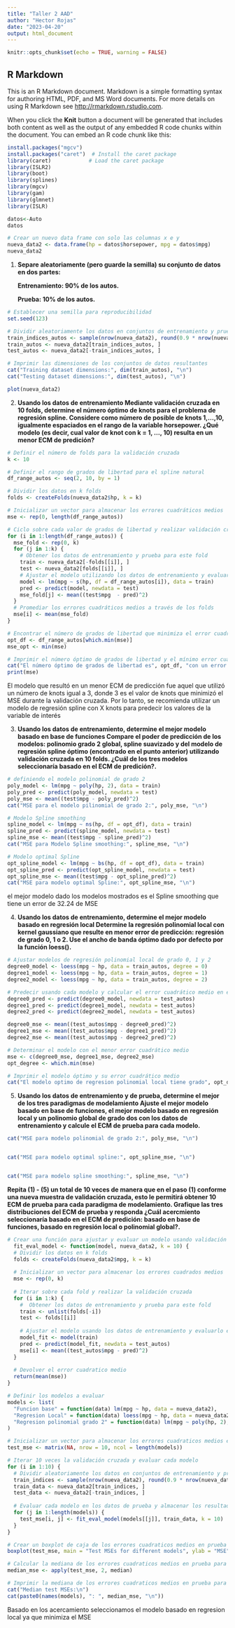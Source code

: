 ```yaml
---
title: "Taller 2 AAD"
author: "Hector Rojas"
date: "2023-04-20"
output: html_document
---
```


```r
knitr::opts_chunk$set(echo = TRUE, warning = FALSE)
```

## R Markdown

This is an R Markdown document. Markdown is a simple formatting syntax for authoring HTML, PDF, and MS Word documents. For more details on using R Markdown see <http://rmarkdown.rstudio.com>.

When you click the **Knit** button a document will be generated that includes both content as well as the output of any embedded R code chunks within the document. You can embed an R code chunk like this:

```r
install.packages("mgcv")
install.packages("caret")  # Install the caret package
library(caret)            # Load the caret package
library(ISLR2)
library(boot)
library(splines)
library(mgcv)
library(gam)
library(glmnet)
library(ISLR)

```

```r
datos<-Auto
datos
```

```r
# Crear un nuevo data frame con solo las columnas x e y
nueva_data2 <- data.frame(hp = datos$horsepower, mpg = datos$mpg)
nueva_data2
```

1.  **Separe aleatoriamente (pero guarde la semilla) su conjunto de datos en dos partes:**

    **Entrenamiento: 90% de los autos.**

    **Prueba: 10% de los autos.**

```r
# Establecer una semilla para reproducibilidad
set.seed(123)

# Dividir aleatoriamente los datos en conjuntos de entrenamiento y prueba
train_indices_autos <- sample(nrow(nueva_data2), round(0.9 * nrow(nueva_data2)))
train_autos <- nueva_data2[train_indices_autos, ]
test_autos <- nueva_data2[-train_indices_autos, ]

# Imprimir las dimensiones de los conjuntos de datos resultantes
cat("Training dataset dimensions:", dim(train_autos), "\n")
cat("Testing dataset dimensions:", dim(test_autos), "\n")
```

```r
plot(nueva_data2)
```

2.  **Usando los datos de entrenamiento Mediante validación cruzada en 10 folds, determine el número óptimo de knots para el problema de regresión spline. Considere como número de posible de knots 1,...,10, igualmente espaciados en el rango de la variable horsepower. ¿Qué modelo (es decir, cual valor de knot con k = 1, ..., 10) resulta en un menor ECM de predición?**

```r
# Definir el número de folds para la validación cruzada
k <- 10

# Definir el rango de grados de libertad para el spline natural
df_range_autos <- seq(2, 10, by = 1)

# Dividir los datos en k folds
folds <- createFolds(nueva_data2$hp, k = k)

# Inicializar un vector para almacenar los errores cuadráticos medios
mse <- rep(0, length(df_range_autos))

# Ciclo sobre cada valor de grados de libertad y realizar validación cruzada
for (i in 1:length(df_range_autos)) {
  mse_fold <- rep(0, k)
  for (j in 1:k) {
    # Obtener los datos de entrenamiento y prueba para este fold
    train <- nueva_data2[-folds[[i]], ]
    test <- nueva_data2[folds[[i]], ]
    # Ajustar el modelo utilizando los datos de entrenamiento y evaluar en los datos de prueba
    model <- lm(mpg ~ s(hp, df = df_range_autos[i]), data = train)
    pred <- predict(model, newdata = test)
    mse_fold[j] <- mean((test$mpg  - pred)^2)
  }
  # Promediar los errores cuadráticos medios a través de los folds
  mse[i] <- mean(mse_fold)
}

# Encontrar el número de grados de libertad que minimiza el error cuadrático medio
opt_df <- df_range_autos[which.min(mse)]
mse_opt <- min(mse)

# Imprimir el número óptimo de grados de libertad y el mínimo error cuadrático medio
cat("El número óptimo de grados de libertad es", opt_df, "con un error cuadrático medio mínimo de", mse_opt)
print(mse)

```

El modelo que resultó en un menor ECM de predicción fue aquel que utilizó un número de knots igual a 3, donde 3 es el valor de knots que minimizó el MSE durante la validación cruzada. Por lo tanto, se recomienda utilizar un modelo de regresión spline con X knots para predecir los valores de la variable de interés

3.  **Usando los datos de entrenamiento, determine el mejor modelo basado en base de funciones Compare el poder de predicción de los modelos: polinomio grado 2 global, spline suavizado y del modelo de regresión spline óptimo (encontrado en el punto anterior) utilizando validación cruzada en 10 folds. ¿Cuál de los tres modelos seleccionaría basado en el ECM de predición?.**

```r
# definiendo el modelo polinomial de grado 2
poly_model <- lm(mpg ~ poly(hp, 2), data = train)
poly_pred <- predict(poly_model, newdata = test)
poly_mse <- mean((test$mpg - poly_pred)^2)
cat("MSE para el modelo pilinomial de grado 2:", poly_mse, "\n")

```

```r
# Modelo Spline smoothing
spline_model <- lm(mpg ~ ns(hp, df = opt_df), data = train)
spline_pred <- predict(spline_model, newdata = test)
spline_mse <- mean((test$mpg - spline_pred)^2)
cat("MSE para Modelo Spline smoothing:", spline_mse, "\n")

```

```r
# Modelo optimal Spline
opt_spline_model <- lm(mpg ~ bs(hp, df = opt_df), data = train)
opt_spline_pred <- predict(opt_spline_model, newdata = test)
opt_spline_mse <- mean((test$mpg - opt_spline_pred)^2)
cat("MSE para modelo optimal Spline:", opt_spline_mse, "\n")
```

el mejor modelo dado los modelos mostrados es el Spline smoothing que tiene un error de 32.24 de MSE

4.  **Usando los datos de entrenamiento, determine el mejor modelo basado en regresión local Determine la regresión polinomial local con kernel gaussiano que resulte en menor error de predicción: regresión de grado 0, 1 o 2. Use el ancho de banda óptimo dado por defecto por la función loess().**

```r
# Ajustar modelos de regresión polinomial local de grado 0, 1 y 2
degree0_model <- loess(mpg ~ hp, data = train_autos, degree = 0)
degree1_model <- loess(mpg ~ hp, data = train_autos, degree = 1)
degree2_model <- loess(mpg ~ hp, data = train_autos, degree = 2)

# Predecir usando cada modelo y calcular el error cuadrático medio en el conjunto de prueba
degree0_pred <- predict(degree0_model, newdata = test_autos)
degree1_pred <- predict(degree1_model, newdata = test_autos)
degree2_pred <- predict(degree2_model, newdata = test_autos)

degree0_mse <- mean((test_autos$mpg - degree0_pred)^2)
degree1_mse <- mean((test_autos$mpg - degree1_pred)^2)
degree2_mse <- mean((test_autos$mpg - degree2_pred)^2)

# Determinar el modelo con el menor error cuadrático medio
mse <- c(degree0_mse, degree1_mse, degree2_mse)
opt_degree <- which.min(mse)

# Imprimir el modelo óptimo y su error cuadrático medio
cat("El modelo optimo de regresion polinomial local tiene grado", opt_degree, "con un MSE de", mse[opt_degree], "\n")
```

5.  **Usando los datos de entrenamiento y de prueba, determine el mejor de los tres paradigmas de modelamiento Ajuste el mejor modelo basado en base de funciones, el mejor modelo basado en regresión local y un polinomio global de grado dos con los datos de entrenamiento y calcule el ECM de prueba para cada modelo.**

```r

cat("MSE para modelo polinomial de grado 2:", poly_mse, "\n")


cat("MSE para modelo optimal spline:", opt_spline_mse, "\n")


cat("MSE para modelo spline smoothing:", spline_mse, "\n")
```

**Repita (1) - (5) un total de 10 veces de manera que en el paso (1) conforme una nueva muestra de validación cruzada, esto le permitirá obtener 10 ECM de prueba para cada paradigma de modelamiento. Grafique las tres distribuciones del ECM de prueba y responda ¿Cuál acercmiento seleccionaría basado en el ECM de predición: basado en base de funciones, basado en regresión local o polinomial global?.**

```r
# Crear una función para ajustar y evaluar un modelo usando validación cruzada
  fit_eval_model <- function(model, nueva_data2, k = 10) {
  # Dividir los datos en k folds
  folds <- createFolds(nueva_data2$mpg, k = k)
  
  # Inicializar un vector para almacenar los errores cuadrados medios
  mse <- rep(0, k)
  
  # Iterar sobre cada fold y realizar la validación cruzada
  for (i in 1:k) {
    #  Obtener los datos de entrenamiento y prueba para este fold
    train <- unlist(folds[-i])
    test <- folds[[i]]
    
    # Ajustar el modelo usando los datos de entrenamiento y evaluarlo en los datos de prueba
    model_fit <- model(train)
    pred <- predict(model_fit, newdata = test_autos)
    mse[i] <- mean((test_autos$mpg - pred)^2)
  }
  
  # Devolver el error cuadratico medio
  return(mean(mse))
}

# Definir los modelos a evaluar
models <- list(
  "Funcion base" = function(data) lm(mpg ~ hp, data = nueva_data2),
  "Regresion Local" = function(data) loess(mpg ~ hp, data = nueva_data2),
  "Regresion polinomial grado 2" = function(data) lm(mpg ~ poly(hp, 2), data = nueva_data2)
)

# Inicializar un vector para almacenar los errores cuadraticos medios en prueba para cada modelo
test_mse <- matrix(NA, nrow = 10, ncol = length(models))

# Iterar 10 veces la validación cruzada y evaluar cada modelo
for (i in 1:10) {
  # Dividir aleatoriamente los datos en conjuntos de entrenamiento y prueba
  train_indices <- sample(nrow(nueva_data2), round(0.9 * nrow(nueva_data2)))
  train_data <- nueva_data2[train_indices, ]
  test_data <- nueva_data2[-train_indices, ]
  
  # Evaluar cada modelo en los datos de prueba y almacenar los resultados
  for (j in 1:length(models)) {
    test_mse[i, j] <- fit_eval_model(models[[j]], train_data, k = 10)
  }
}

# Crear un boxplot de caja de los errores cuadraticos medios en prueba para cada modelo
boxplot(test_mse, main = "Test MSEs for different models", ylab = "MSE", names = names(models))

# Calcular la mediana de los errores cuadraticos medios en prueba para cada modelo
median_mse <- apply(test_mse, 2, median)

# Imprimir la mediana de los errores cuadraticos medios en prueba para cada modelo
cat("Median test MSEs:\n")
cat(paste0(names(models), ": ", median_mse, "\n"))


```

Basado en los acercamiento seleccionamos el modelo basado en regresion local ya que minimiza el MSE

